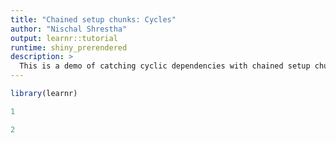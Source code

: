 ```yaml
---
title: "Chained setup chunks: Cycles"
author: "Nischal Shrestha"
output: learnr::tutorial
runtime: shiny_prerendered 
description: >
  This is a demo of catching cyclic dependencies with chained setup chunks starting from a setup chunk.
--- 
```


```r
library(learnr)
```

```r
1
```

```r
2
```
